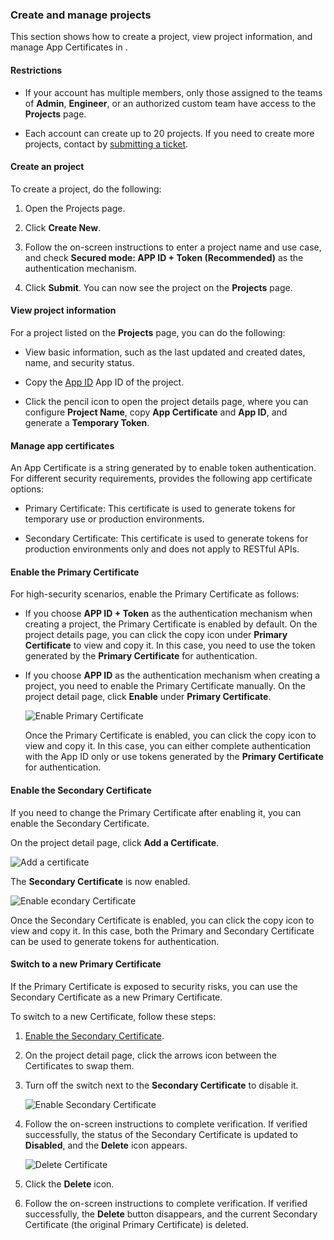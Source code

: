 
### Create and manage projects

This section shows how to create a project, view project information, and manage App Certificates in <Vg k="CONSOLE" />.

#### Restrictions

-   If your account has multiple members, only those assigned to the teams of **Admin**, **Engineer**, or an authorized custom team have access to the **Projects** page.

-   Each <Vg k="COMPANY" /> account can create up to 20 projects. If you need to create more projects, contact <Vg k="COMPANY" /> by [submitting a ticket](https://agora-ticket.agora.io/).

#### Create an <Vg k="COMPANY" /> project

To create a project, do the following:

1.  Open the <Link to="{{Global.AGORA_CONSOLE_URL}}/project-management">Projects</Link> page.

2.  Click **Create New**.

3.  Follow the on-screen instructions to enter a project name and use case, and check **Secured mode: APP ID + Token (Recommended)** as the authentication mechanism.

4.  Click **Submit**. You can now see the project on the **Projects** page.

#### View project information

For a project listed on the **Projects** page, you can do the following:

-   View basic information, such as the last updated and created dates, name, and security status.

-   Copy the <ProductWrapper notAllowed="broadcast-streaming" > <ProductWrapper notAllowed="on-premise-recording" > [App ID](../reference/glossary#app-id)</ProductWrapper> </ProductWrapper> <ProductWrapper product="broadcast-streaming"> App ID</ProductWrapper> of the project.

-   Click the pencil icon to open the project details page, where you can configure **Project Name**, copy **App Certificate** and **App ID**, and generate a **Temporary Token**.

#### Manage app certificates

An App Certificate is a string generated by <Vg k="CONSOLE" /> to enable token authentication. For different security requirements, <Vg k="COMPANY" /> provides the following app certificate options:

-   Primary Certificate: This certificate is used to generate tokens for temporary use or production environments.

-   Secondary Certificate: This certificate is used to generate tokens for production environments only and does not apply to RESTful APIs.

#### Enable the Primary Certificate

For high-security scenarios, enable the Primary Certificate as follows:

-   If you choose **APP ID + Token** as the authentication mechanism when creating a project, the Primary Certificate is enabled by default. On the project details page, you can click the copy icon under **Primary Certificate** to view and copy it.  In this case, you need to use the token generated by the **Primary Certificate** for authentication.

-   If you choose **APP ID** as the authentication mechanism when creating a project, you need to enable the Primary Certificate manually. On the project detail page, click **Enable** under **Primary Certificate**.

    ![Enable Primary Certificate](/images/common/console-enable-primary-certificate.png)

    Once the Primary Certificate is enabled, you can click the copy icon to view and copy it. In this case, you can either complete authentication with the App ID only or use tokens generated by the **Primary Certificate** for authentication.

#### Enable the Secondary Certificate

If you need to change the Primary Certificate after enabling it, you can enable the Secondary Certificate.

On the project detail page, click **Add a Certificate**.

![Add a certificate](/images/common/console-add-certificate.png)

The **Secondary Certificate** is now enabled.

![Enable econdary Certificate](/images/common/console-enable-secondary-certificate.png)

Once the Secondary Certificate is enabled, you can click the copy icon to view and copy it. In this case, both the Primary and Secondary Certificate can be used to generate tokens for authentication.

#### Switch to a new Primary Certificate

If the Primary Certificate is exposed to security risks, you can use the Secondary Certificate as a new Primary Certificate.

To switch to a new Certificate, follow these steps:

1.  [Enable the Secondary Certificate](#enable-the-secondary-certificate).

1.  On the project detail page, click the arrows icon between the Certificates to swap them.

1.  Turn off the switch next to the **Secondary Certificate** to disable it.

    ![Enable Secondary Certificate](/images/common/console-enable-secondary-certificate.png)

1.  Follow the on-screen instructions to complete verification. If verified successfully, the status of the Secondary Certificate is updated to **Disabled**, and the **Delete** icon appears.

    ![Delete Certificate](/images/common/console-delete-certificate.png)

1.  Click the **Delete** icon.

1.  Follow the on-screen instructions to complete verification. If verified successfully, the **Delete** button disappears, and the current Secondary Certificate (the original Primary Certificate) is deleted.

